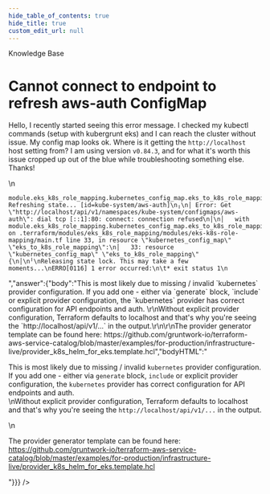 ```yaml
---
hide_table_of_contents: true
hide_title: true
custom_edit_url: null
---
```



<CenterLayout>
<span className="searchCategory">Knowledge Base</span>
<h1>Cannot connect to endpoint to refresh aws-auth ConfigMap</h1>
<GitHub discussion={{"id":"D_kwDOF8slf84APNch","number":333,"author":{"login":"BrianMusson"},"title":"Cannot connect to endpoint to refresh aws-auth ConfigMap","body":"Hello, I recently started seeing this error message. I checked my kubectl commands (setup with kubergrunt eks) and I can reach the cluster without issue. My config map looks ok. Where is it getting the `http://localhost` host setting from? I am using version `v0.84.3`, and for what it's worth this issue cropped up out of the blue while troubleshooting something else.  Thanks!\r\n\r\n```\r\nmodule.eks_k8s_role_mapping.kubernetes_config_map.eks_to_k8s_role_mapping: Refreshing state... [id=kube-system/aws-auth]\r\n╷\r\n│ Error: Get \"http://localhost/api/v1/namespaces/kube-system/configmaps/aws-auth\": dial tcp [::1]:80: connect: connection refused\r\n│\r\n│   with module.eks_k8s_role_mapping.kubernetes_config_map.eks_to_k8s_role_mapping,\r\n│   on .terraform/modules/eks_k8s_role_mapping/modules/eks-k8s-role-mapping/main.tf line 33, in resource \"kubernetes_config_map\" \"eks_to_k8s_role_mapping\":\r\n│   33: resource \"kubernetes_config_map\" \"eks_to_k8s_role_mapping\" {\r\n│\r\n╵\r\nReleasing state lock. This may take a few moments...\r\nERRO[0116] 1 error occurred:\r\n\t* exit status 1\r\n```\r\n","bodyHTML":"<p dir=\"auto\">Hello, I recently started seeing this error message. I checked my kubectl commands (setup with kubergrunt eks) and I can reach the cluster without issue. My config map looks ok. Where is it getting the <code class=\"notranslate\">http://localhost</code> host setting from? I am using version <code class=\"notranslate\">v0.84.3</code>, and for what it's worth this issue cropped up out of the blue while troubleshooting something else.  Thanks!</p>\n<div class=\"snippet-clipboard-content notranslate position-relative overflow-auto\" data-snippet-clipboard-copy-content=\"module.eks_k8s_role_mapping.kubernetes_config_map.eks_to_k8s_role_mapping: Refreshing state... [id=kube-system/aws-auth]\n╷\n│ Error: Get &quot;http://localhost/api/v1/namespaces/kube-system/configmaps/aws-auth&quot;: dial tcp [::1]:80: connect: connection refused\n│\n│   with module.eks_k8s_role_mapping.kubernetes_config_map.eks_to_k8s_role_mapping,\n│   on .terraform/modules/eks_k8s_role_mapping/modules/eks-k8s-role-mapping/main.tf line 33, in resource &quot;kubernetes_config_map&quot; &quot;eks_to_k8s_role_mapping&quot;:\n│   33: resource &quot;kubernetes_config_map&quot; &quot;eks_to_k8s_role_mapping&quot; {\n│\n╵\nReleasing state lock. This may take a few moments...\nERRO[0116] 1 error occurred:\n\t* exit status 1\"><pre class=\"notranslate\"><code>module.eks_k8s_role_mapping.kubernetes_config_map.eks_to_k8s_role_mapping: Refreshing state... [id=kube-system/aws-auth]\n╷\n│ Error: Get \"http://localhost/api/v1/namespaces/kube-system/configmaps/aws-auth\": dial tcp [::1]:80: connect: connection refused\n│\n│   with module.eks_k8s_role_mapping.kubernetes_config_map.eks_to_k8s_role_mapping,\n│   on .terraform/modules/eks_k8s_role_mapping/modules/eks-k8s-role-mapping/main.tf line 33, in resource \"kubernetes_config_map\" \"eks_to_k8s_role_mapping\":\n│   33: resource \"kubernetes_config_map\" \"eks_to_k8s_role_mapping\" {\n│\n╵\nReleasing state lock. This may take a few moments...\nERRO[0116] 1 error occurred:\n\t* exit status 1\n</code></pre></div>","answer":{"body":"This is most likely due to missing / invalid `kubernetes` provider configuration. If you add one - either via `generate` block, `include` or explicit provider configuration, the `kubernetes` provider has correct configuration for API endpoints and auth. \r\nWithout explicit provider configuration, Terraform defaults to localhost and that's why you're seeing the  `http://localhost/api/v1/...` in the output.\r\n\r\nThe provider generator template can be found here: https://github.com/gruntwork-io/terraform-aws-service-catalog/blob/master/examples/for-production/infrastructure-live/provider_k8s_helm_for_eks.template.hcl","bodyHTML":"<p dir=\"auto\">This is most likely due to missing / invalid <code class=\"notranslate\">kubernetes</code> provider configuration. If you add one - either via <code class=\"notranslate\">generate</code> block, <code class=\"notranslate\">include</code> or explicit provider configuration, the <code class=\"notranslate\">kubernetes</code> provider has correct configuration for API endpoints and auth.<br>\nWithout explicit provider configuration, Terraform defaults to localhost and that's why you're seeing the  <code class=\"notranslate\">http://localhost/api/v1/...</code> in the output.</p>\n<p dir=\"auto\">The provider generator template can be found here: <a href=\"https://github.com/gruntwork-io/terraform-aws-service-catalog/blob/master/examples/for-production/infrastructure-live/provider_k8s_helm_for_eks.template.hcl\">https://github.com/gruntwork-io/terraform-aws-service-catalog/blob/master/examples/for-production/infrastructure-live/provider_k8s_helm_for_eks.template.hcl</a></p>"}}} />

</CenterLayout>
  

<!-- ##DOCS-SOURCER-START
{
  "sourcePlugin": "github-discussions",
  "hash": "1ec2276728bd85a9d503bf20f3955deb"
}
##DOCS-SOURCER-END -->
